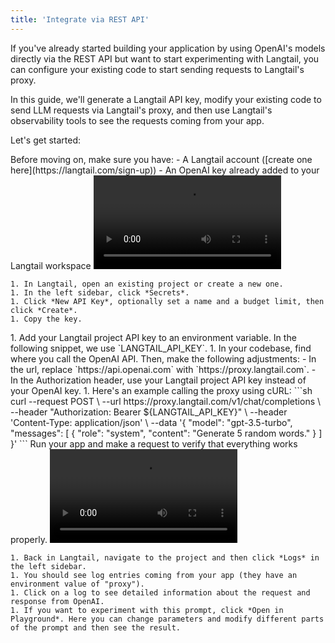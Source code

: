 ```yaml
---
title: 'Integrate via REST API'
---
```


If you've already started building your application by using OpenAI's models directly via the REST API but want to start experimenting with Langtail, you can configure your existing code to start sending requests to Langtail's proxy.

In this guide, we'll generate a Langtail API key, modify your existing code to send LLM requests via Langtail's proxy, and then use Langtail's observability tools to see the requests coming from your app.

Let's get started:

<Steps>
  <Step title="Prerequisites">
    Before moving on, make sure you have:
    - A Langtail account ([create one here](https://langtail.com/sign-up))
    - An OpenAI key already added to your Langtail workspace
  </Step>
  <Step title="Generate a project API key">
    <video
      controls
      className="w-full aspect-video"
      src="/images/proxy/create-api-key.mp4"
    ></video>

    1. In Langtail, open an existing project or create a new one.
    1. In the left sidebar, click *Secrets*.
    1. Click *New API Key*, optionally set a name and a budget limit, then click *Create*.
    1. Copy the key.
  </Step>
  <Step title="Modify your code to use the proxy">
    1. Add your Langtail project API key to an environment variable. In the following snippet, we use `LANGTAIL_API_KEY`.
    1. In your codebase, find where you call the OpenAI API. Then, make the following adjustments:
        - In the url, replace `https://api.openai.com` with `https://proxy.langtail.com`.
        - In the Authorization header, use your Langtail project API key instead of your OpenAI key.
    1. Here's an example calling the proxy using cURL:
      ```sh
      curl --request POST \
      --url https://proxy.langtail.com/v1/chat/completions \
      --header "Authorization: Bearer ${LANGTAIL_API_KEY}" \
      --header 'Content-Type: application/json' \
      --data '{
          "model": "gpt-3.5-turbo",
          "messages": [
              {
                  "role": "system",
                  "content": "Generate 5 random words."
              }
          ]
        }'
      ```


  </Step>
  <Step title="Test it out">
    Run your app and make a request to verify that everything works properly.
  </Step>
  <Step title="Observe metrics and logs">
  <video
      controls
      className="w-full aspect-video"
      src="/images/proxy/view-logs.mp4"
    ></video>

    1. Back in Langtail, navigate to the project and then click *Logs* in the left sidebar.
    1. You should see log entries coming from your app (they have an environment value of "proxy").
    1. Click on a log to see detailed information about the request and response from OpenAI.
    1. If you want to experiment with this prompt, click *Open in Playground*. Here you can change parameters and modify different parts of the prompt and then see the result.
  </Step>
</Steps>
